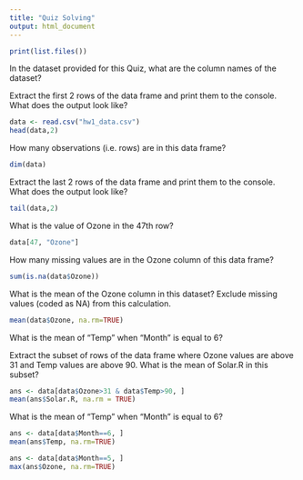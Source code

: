 ```yaml
---
title: "Quiz Solving"
output: html_document
---
```


```r
print(list.files())
```
In the dataset provided for this Quiz, what are the column names of the dataset? 

Extract the first 2 rows of the data frame and print them to the console. What does the output look like?

```r
data <- read.csv("hw1_data.csv")
head(data,2)
```
How many observations (i.e. rows) are in this data frame?
```r
dim(data)
```
Extract the last 2 rows of the data frame and print them to the console. What does the output look like?
```r
tail(data,2)
```
What is the value of Ozone in the 47th row?
```r
data[47, "Ozone"]
```
How many missing values are in the Ozone column of this data frame?
```r
sum(is.na(data$Ozone))
```
What is the mean of the Ozone column in this dataset? Exclude missing values (coded as NA) from this calculation.
```r
mean(data$Ozone, na.rm=TRUE)
```
What is the mean of "Temp" when "Month" is equal to 6? 

Extract the subset of rows of the data frame where Ozone values are above 31 and Temp values are above 90. What is the mean of Solar.R in this subset?
```r
ans <- data[data$Ozone>31 & data$Temp>90, ]
mean(ans$Solar.R, na.rm = TRUE)
```
What is the mean of "Temp" when "Month" is equal to 6? 
```r
ans <- data[data$Month==6, ]
mean(ans$Temp, na.rm=TRUE)
```
```r
ans <- data[data$Month==5, ]
max(ans$Ozone, na.rm=TRUE)
```

